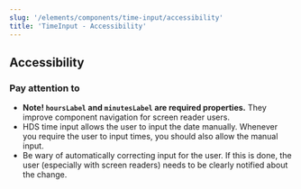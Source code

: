 ```yaml
---
slug: '/elements/components/time-input/accessibility'
title: 'TimeInput - Accessibility'
---
```



## Accessibility

### Pay attention to
- **Note! `hoursLabel` and `minutesLabel` are required properties.** They improve component navigation for screen reader users.
- HDS time input allows the user to input the date manually. Whenever you require the user to input times, you should also allow the manual input.
- Be wary of automatically correcting input for the user. If this is done, the user (especially with screen readers) needs to be clearly notified about the change.

